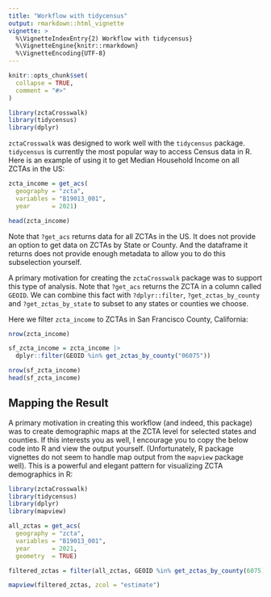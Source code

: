 ---
title: "Workflow with tidycensus"
output: rmarkdown::html_vignette
vignette: >
  %\VignetteIndexEntry{2) Workflow with tidycensus}
  %\VignetteEngine{knitr::rmarkdown}
  %\VignetteEncoding{UTF-8}
---

```{r, include = FALSE}
knitr::opts_chunk$set(
  collapse = TRUE,
  comment = "#>"
)
```

```{r setup, warning = FALSE, message = FALSE}
library(zctaCrosswalk)
library(tidycensus)
library(dplyr)
```

`zctaCrosswalk` was designed to work well with the `tidycensus` package. 
`tidycensus` is currently the most popular way to access Census data in R.
Here is an example of using it to get Median Household Income on
all ZCTAs in the US:

```{r}
zcta_income = get_acs(
  geography = "zcta",
  variables = "B19013_001",
  year      = 2021)

head(zcta_income)
```

Note that `?get_acs` returns data for all ZCTAs in the US. It does 
not provide an option to get data on ZCTAs by State or County. And the dataframe it returns 
does not provide enough metadata to allow you to do this subselection yourself.

A primary motivation for creating the `zctaCrosswalk` package was to support this 
type of analysis. Note that `?get_acs` returns the ZCTA in a column called `GEOID`. We 
can combine this fact with `?dplyr::filter`, `?get_zctas_by_county` and 
`?get_zctas_by_state` to subset to any states or counties we choose.

Here we filter `zcta_income` to ZCTAs in San Francisco County, California:

```{r}
nrow(zcta_income) 

sf_zcta_income = zcta_income |>
  dplyr::filter(GEOID %in% get_zctas_by_county("06075"))

nrow(sf_zcta_income)
head(sf_zcta_income)
```

## Mapping the Result

A primary motivation in creating this workflow (and indeed, this package) was
to create demographic maps at the ZCTA level for selected states and counties.
If this interests you as well, I encourage you to copy the below code into R and view the output yourself. (Unfortunately, R package vignettes do not seem to handle map output from the `mapview` package well). This is a powerful and elegant pattern for visualizing ZCTA demographics in R:

```{r eval = FALSE}
library(zctaCrosswalk)
library(tidycensus)
library(dplyr)
library(mapview)

all_zctas = get_acs(
  geography = "zcta",
  variables = "B19013_001",
  year      = 2021,
  geometry  = TRUE)

filtered_zctas = filter(all_zctas, GEOID %in% get_zctas_by_county(6075))

mapview(filtered_zctas, zcol = "estimate")
```
